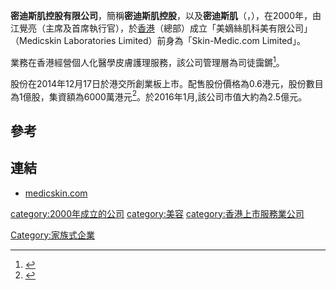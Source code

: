 '''密迪斯肌控股有限公司'''，簡稱'''密迪斯肌控股'''，以及'''密迪斯肌'''（'''{{lang-en|Medicskin Holdings Limited}}'''，{{hkex|8307}}），在2000年，由江覺亮（主席及首席執行官），於[[香港|香港]]（總部）成立「美嫡絲肌科美有限公司」（Medicskin Laboratories Limited）前身為「Skin-Medic.com Limited」。

業務在香港經營個人化醫學皮膚護理服務，該公司管理層為司徒靄鏘<ref>{{Cite web |url=http://www.medicskin.com/tc/vision.php |title=密迪斯肌控股有限公司簡介 |accessdate=2014-12-15 |archive-date=2015-05-16 |archive-url=https://web.archive.org/web/20150516022759/http://www.medicskin.com/tc/vision.php |dead-url=no }}</ref>。

股份在2014年12月17日於港交所創業板上市。配售股份價格為0.6港元，股份數目為1億股，集資額為6000萬港元<ref>{{Cite web |url=http://gem.ednews.hk/listedco/listconews/GEM/2014/1212/GLN20141212004_C.pdf |title=密迪斯肌控股有限公司招股資料 |access-date=2014-12-15 |archive-url=https://web.archive.org/web/20141215064007/http://gem.ednews.hk/listedco/listconews/GEM/2014/1212/GLN20141212004_C.pdf |archive-date=2014-12-15 |dead-url=yes }}</ref>。於2016年1月,該公司市值大約為2.5億元。

==參考==
{{reflist}}

==連結==
*[http://www.medicskin.com medicskin.com]{{Wayback|url=http://www.medicskin.com/ |date=20141217140205 }}

[[category:2000年成立的公司|category:2000年成立的公司]]
[[category:美容|category:美容]]
[[category:香港上市服務業公司|category:香港上市服務業公司]]
[[Category:家族式企業|Category:家族式企業]]